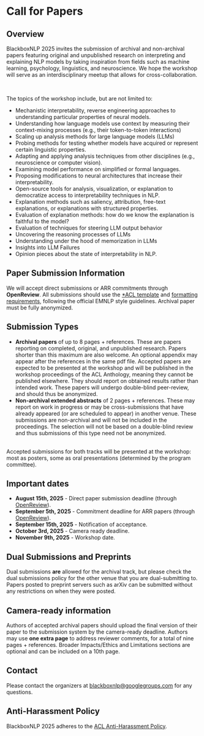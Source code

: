 # Call for Papers

## Overview

BlackboxNLP 2025 invites the submission of archival and non-archival papers featuring original and unpublished research on interpreting and explaining NLP models by taking inspiration from fields such as machine learning, psychology, linguistics, and neuroscience.
We hope the workshop will serve as an interdisciplinary meetup that allows for cross-collaboration.

<br/>

The topics of the workshop include, but are not limited to:

- Mechanistic interpretability, reverse engineering approaches to understanding particular properties of neural models.
- Understanding how language models use context by measuring their context-mixing processes (e.g., their token-to-token interactions)
- Scaling up analysis methods for large language models (LLMs)
- Probing methods for testing whether models have acquired or represent certain linguistic properties.
- Adapting and applying analysis techniques from other disciplines (e.g., neuroscience or computer vision).
- Examining model performance on simplified or formal languages.
- Proposing modifications to neural architectures that increase their interpretability.
- Open-source tools for analysis, visualization, or explanation to democratize access to interpretability techniques in NLP.
- Explanation methods such as saliency, attribution, free-text explanations, or explanations with structured properties.
- Evaluation of explanation methods: how do we know the explanation is faithful to the model?
- Evaluation of techniques for steering LLM output behavior
-	Uncovering the reasoning processes of LLMs
-	Understanding under the hood of memorization in LLMs
-	Insights into LLM Failures
- Opinion pieces about the state of interpretability in NLP.

## Paper Submission Information

We will accept direct submissions or ARR commitments through **OpenReview**.
All submissions should use the [*ACL template](https://www.overleaf.com/latex/templates/association-for-computational-linguistics-acl-conference/jvxskxpnznfj) and [formatting requirements](https://acl-org.github.io/ACLPUB/formatting.html), following the official EMNLP style guidelines. Archival paper must be fully anonymized.

## Submission Types
- **Archival papers** of up to 8 pages + references. These are papers reporting on completed, original, and unpublished research. Papers shorter than this maximum are also welcome. An optional appendix may appear after the references in the same pdf file. Accepted papers are expected to be presented at the workshop and will be published in the workshop proceedings of the ACL Anthology, meaning they cannot be published elsewhere. They should report on obtained results rather than intended work. These papers will undergo double-blind peer-review, and should thus be anonymized.
- **Non-archival extended abstracts** of 2 pages + references. These may report on work in progress or may be cross-submissions that have already appeared (or are scheduled to appear) in another venue. These submissions are non-archival and will not be included in the proceedings. The selection will not be based on a double-blind review and thus submissions of this type need not be anonymized. 
<br/>
Accepted submissions for both tracks will be presented at the workshop: most as posters, some as oral presentations (determined by the program committee).

## Important dates

- **August 15th, 2025** - Direct paper submission deadline (through [OpenReview](https://openreview.net/group?id=EMNLP/2025/Workshop/BlackboxNLP)).
- **September 5th, 2025** - Commitment deadline for ARR papers (through [OpenReview](https://openreview.net/group?id=EMNLP/2025/Workshop/BlackboxNLP_ARR_Commitment)).
- **September 15th, 2025** - Notification of acceptance.
- **October 3rd, 2025** - Camera ready deadline.
- **November 9th, 2025** - Workshop date.

## Dual Submissions and Preprints

Dual submissions **are** allowed for the archival track, but please check the dual submissions policy for the other venue that you are dual-submitting to. Papers posted to preprint servers such as arXiv can be submitted without any restrictions on when they were posted.

## Camera-ready information
Authors of accepted archival papers should upload the final version of their paper to the submission system by the camera-ready deadline. Authors may use **one extra page** to address reviewer comments, for a total of nine pages + references. Broader Impacts/Ethics and Limitations sections are optional and can be included on a 10th page.

## Contact
Please contact the organizers at <a href="mailto:blackboxnlp@googlegroups.com">blackboxnlp@googlegroups.com</a> for any questions.

## Anti-Harassment Policy
BlackboxNLP 2025 adheres to the [ACL Anti-Harassment Policy](https://www.aclweb.org/adminwiki/index.php/Anti-Harassment_Policy).
